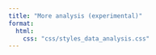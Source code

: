 ---
title: "More analysis (experimental)"
format:
  html:
    css: "css/styles_data_analysis.css"
---

